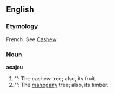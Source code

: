 ==English==
===Etymology===
French.  See [[Cashew]]

===Noun===
'''acajou'''
#''{{botany}}: The cashew tree; also, its fruit.
#''{{botany}}: The [[mahogany]] tree; also, its timber.